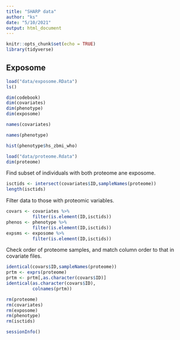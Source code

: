 ```yaml
---
title: "SHARP data"
author: "ks"
date: "5/10/2021"
output: html_document
---
```


```r
knitr::opts_chunk$set(echo = TRUE)
library(tidyverse)
```

## Exposome

```r
load("data/exposome.RData")
ls()
```

```r
dim(codebook)
dim(covariates)
dim(phenotype)
dim(exposome)
```

```r
names(covariates)
```


```r
names(phenotype)
```


```r
hist(phenotype$hs_zbmi_who)
```


```r
load("data/proteome.Rdata")
dim(proteome)
```

Find subset of individuals with both proteome ane exposome.

```r
isctids <- intersect(covariates$ID,sampleNames(proteome))
length(isctids)
```

Filter data to those with proteomic variables.

```r
covars <- covariates %>%
          filter(is.element(ID,isctids))
phenos <- phenotype %>%
          filter(is.element(ID,isctids))
expsms <- exposome %>%
          filter(is.element(ID,isctids))
```

Check order of proteome samples, and match column
order to that in covariate files.

```r
identical(covars$ID,sampleNames(proteome))
prtm <- exprs(proteome)
prtm <- prtm[,as.character(covars$ID)]
identical(as.character(covars$ID),
          colnames(prtm))
```

```r
rm(proteome)
rm(covariates)
rm(exposome)
rm(phenotype)
rm(isctids)
```

```r
sessionInfo()
```